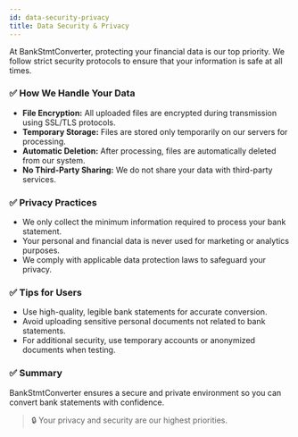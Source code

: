 ```yaml
---
id: data-security-privacy
title: Data Security & Privacy
---
```


At BankStmtConverter, protecting your financial data is our top priority. We follow strict security protocols to ensure that your information is safe at all times.

### ✅ How We Handle Your Data

- **File Encryption:** All uploaded files are encrypted during transmission using SSL/TLS protocols.  
- **Temporary Storage:** Files are stored only temporarily on our servers for processing.  
- **Automatic Deletion:** After processing, files are automatically deleted from our system.  
- **No Third-Party Sharing:** We do not share your data with third-party services.

### ✅ Privacy Practices

- We only collect the minimum information required to process your bank statement.  
- Your personal and financial data is never used for marketing or analytics purposes.  
- We comply with applicable data protection laws to safeguard your privacy.

### ✅ Tips for Users

- Use high-quality, legible bank statements for accurate conversion.  
- Avoid uploading sensitive personal documents not related to bank statements.  
- For additional security, use temporary accounts or anonymized documents when testing.

### ✅ Summary

BankStmtConverter ensures a secure and private environment so you can convert bank statements with confidence.  

> 🔒 Your privacy and security are our highest priorities.
